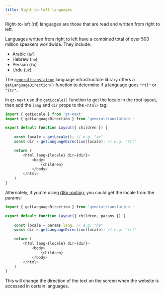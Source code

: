 ```yaml
---
title: Right-to-left languages
---
```


Right-to-left (rtl) languages are those that are read and written from right to left.

Languages written from right to left have a combined total of over 500 million speakers worldwide. They include:

- Arabic (`ar`)
- Hebrew (`he`)
- Persian (`fa`)
- Urdu (`ur`)

The [`generaltranslation`](/generaltranslation) language infrastructure library 
offers a `getLanguageDirection()` function to determine if a language goes `"rtl"` or `"ltr"`.

In `gt-next` use the `getLocale()` function to get the locale in the root layout, then add the `lang` and `dir` props to the `<html>` tag:

```javascript copy
import { getLocale } from 'gt-next'
import { getLanguageDirection } from 'generaltranslation';

export default function Layout({ children }) {
        
    const locale = getLocale(); // e.g. "ar"
    const dir = getLanguageDirection(locale); // e.g. "rtl"

    return (
        <html lang={locale} dir={dir}>
            <body> 
                {children}
            </body>
        </html>
    )
}
```
    
Alternately, if you're using [i18n routing](/gt-next/routing), you could get the locale from the params:
    
```javascript copy
import { getLanguageDirection } from 'generaltranslation';

export default function Layout({ children, params }) {
        
    const locale = params.lang; // e.g. "he"
    const dir = getLanguageDirection(locale); // e.g. "rtl"

    return (
        <html lang={locale} dir={dir}>
            <body> 
                {children}
            </body>
        </html>
    )
}
```

This will change the direction of the text on the screen when the website is accessed in certain languages.